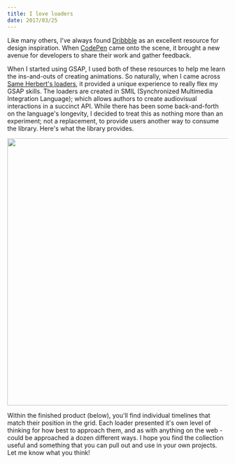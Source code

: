 ```yaml
---
title: I love loaders
date: 2017/03/25
---
```


Like many others, I've always found [Dribbble](http://dribbble.com) as an excellent resource for design inspiration. When [CodePen](http://codepen.io) came onto the scene, it brought a new avenue for developers to share their work and gather feedback.

When I started using GSAP, I used both of these resources to help me learn the ins-and-outs of creating animations. So naturally, when I came across [Same Herbert's loaders](https://github.com/SamHerbert/SVG-Loaders), it provided a unique experience to really flex my GSAP skills. The loaders are created in SMIL (Synchronized Multimedia Integration Language); which allows authors to create audiovisual interactions in a succinct API. While there has been some back-and-forth on the language's longevity, I decided to treat this as nothing more than an experiment; not a replacement, to provide users another way to consume the library. Here's what the library provides.

<Image src="/uploads/i-love-loaders.gif" width="800" height="610" />

Within the finished product (below), you'll find individual timelines that match their position in the grid. Each loader presented it's own level of thinking for how best to approach them, and as with anything on the web - could be approached a dozen different ways. I hope you find the collection useful and something that you can pull out and use in your own projects. Let me know what you think!

<CodePen codePenId="YwygoQ" />
